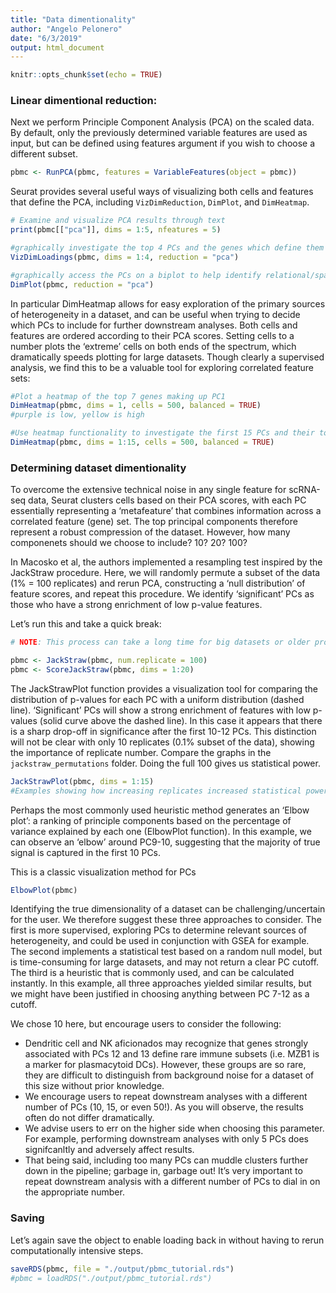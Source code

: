 ```yaml
---
title: "Data dimentionality"
author: "Angelo Pelonero"
date: "6/3/2019"
output: html_document
---
```


```r
knitr::opts_chunk$set(echo = TRUE)
```

### Linear dimentional reduction:

Next we perform Principle Component Analysis (PCA) on the scaled data. By default, only the previously determined variable features are used as input, but can be defined using features argument if you wish to choose a different subset.
```r
pbmc <- RunPCA(pbmc, features = VariableFeatures(object = pbmc))
```
Seurat provides several useful ways of visualizing both cells and features that define the PCA, including `VizDimReduction`, `DimPlot`, and `DimHeatmap`.

```r
# Examine and visualize PCA results through text
print(pbmc[["pca"]], dims = 1:5, nfeatures = 5)
```

```r
#graphically investigate the top 4 PCs and the genes which define them
VizDimLoadings(pbmc, dims = 1:4, reduction = "pca")
```

```r
#graphically access the PCs on a biplot to help identify relational/spatial information 
DimPlot(pbmc, reduction = "pca")
```

In particular DimHeatmap allows for easy exploration of the primary sources of heterogeneity in a dataset, and can be useful when trying to decide which PCs to include for further downstream analyses. Both cells and features are ordered according to their PCA scores. Setting cells to a number plots the ‘extreme’ cells on both ends of the spectrum, which dramatically speeds plotting for large datasets. Though clearly a supervised analysis, we find this to be a valuable tool for exploring correlated feature sets:
```r
#Plot a heatmap of the top 7 genes making up PC1
DimHeatmap(pbmc, dims = 1, cells = 500, balanced = TRUE)
#purple is low, yellow is high
```

```r
#Use heatmap functionality to investigate the first 15 PCs and their top 7 defining genes
DimHeatmap(pbmc, dims = 1:15, cells = 500, balanced = TRUE)
```

### Determining dataset dimentionality

To overcome the extensive technical noise in any single feature for scRNA-seq data, Seurat clusters cells based on their PCA scores, with each PC essentially representing a ‘metafeature’ that combines information across a correlated feature (gene) set. The top principal components therefore represent a robust compression of the dataset. However, how many componenets should we choose to include? 10? 20? 100?

In Macosko et al, the authors implemented a resampling test inspired by the JackStraw procedure. Here, we will randomly permute a subset of the data (1% = 100 replicates) and rerun PCA, constructing a ‘null distribution’ of feature scores, and repeat this procedure. We identify ‘significant’ PCs as those who have a strong enrichment of low p-value features.

Let's run this and take a quick break:
```r
# NOTE: This process can take a long time for big datasets or older processors. More approximate techniques such as those implemented in ElbowPlot() can be used to reduce computation time

pbmc <- JackStraw(pbmc, num.replicate = 100)
pbmc <- ScoreJackStraw(pbmc, dims = 1:20)
```
The JackStrawPlot function provides a visualization tool for comparing the distribution of p-values for each PC with a uniform distribution (dashed line). ‘Significant’ PCs will show a strong enrichment of features with low p-values (solid curve above the dashed line). In this case it appears that there is a sharp drop-off in significance after the first 10-12 PCs. This distinction will not be clear with only 10 replicates (0.1% subset of the data), showing the importance of replicate number. Compare the graphs in the `jackstraw_permutations` folder. Doing the full 100 gives us statistical power.

```r
JackStrawPlot(pbmc, dims = 1:15)
#Examples showing how increasing replicates increased statistical power are on GitHub and CLE
```

Perhaps the most commonly used heuristic method generates an ‘Elbow plot’: a ranking of principle components based on the percentage of variance explained by each one (ElbowPlot function). In this example, we can observe an ‘elbow’ around PC9-10, suggesting that the majority of true signal is captured in the first 10 PCs.

This is a classic visualization method for PCs
```r
ElbowPlot(pbmc)
```
Identifying the true dimensionality of a dataset can be challenging/uncertain for the user. We therefore suggest these three approaches to consider. The first is more supervised, exploring PCs to determine relevant sources of heterogeneity, and could be used in conjunction with GSEA for example. The second implements a statistical test based on a random null model, but is time-consuming for large datasets, and may not return a clear PC cutoff. The third is a heuristic that is commonly used, and can be calculated instantly. In this example, all three approaches yielded similar results, but we might have been justified in choosing anything between PC 7-12 as a cutoff.

We chose 10 here, but encourage users to consider the following:

  - Dendritic cell and NK aficionados may recognize that genes strongly associated with PCs 12 and 13 define rare immune subsets (i.e. MZB1 is a marker for plasmacytoid DCs). However, these groups are so rare, they are difficult to distinguish from background noise for a dataset of this size without prior knowledge.
  - We encourage users to repeat downstream analyses with a different number of PCs (10, 15, or even 50!). As you will observe, the results often do not differ dramatically.
  - We advise users to err on the higher side when choosing this parameter. For example, performing downstream analyses with only 5 PCs does signifcanltly and adversely affect results.
  - That being said, including too many PCs can muddle clusters further down in the pipeline; garbage in, garbage out! It's very important to repeat downstream analysis with a different number of PCs to dial in on the appropriate number.

### Saving
  
Let's again save the object to enable loading back in without having to rerun computationally intensive steps.
```r
saveRDS(pbmc, file = "./output/pbmc_tutorial.rds")
#pbmc = loadRDS("./output/pbmc_tutorial.rds")
```